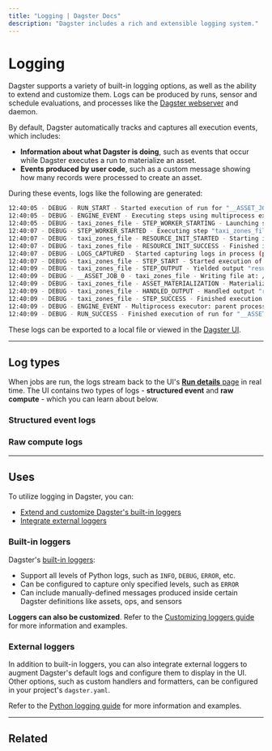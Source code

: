 ```yaml
---
title: "Logging | Dagster Docs"
description: "Dagster includes a rich and extensible logging system."
---
```


# Logging

Dagster supports a variety of built-in logging options, as well as the ability to extend and customize them. Logs can be produced by runs, sensor and schedule evaluations, and processes like the [Dagster webserver](/concepts/webserver/ui) and daemon.

By default, Dagster automatically tracks and captures all execution events, which includes:

- **Information about what Dagster is doing**, such as events that occur while Dagster executes a run to materialize an asset.
- **Events produced by user code**, such as a custom message showing how many records were processed to create an asset.

During these events, logs like the following are generated:

```bash
12:40:05 - DEBUG - RUN_START - Started execution of run for "__ASSET_JOB_0".
12:40:05 - DEBUG - ENGINE_EVENT - Executing steps using multiprocess executor: parent process (pid: 86387)
12:40:05 - DEBUG - taxi_zones_file - STEP_WORKER_STARTING - Launching subprocess for "taxi_zones_file".
12:40:07 - DEBUG - STEP_WORKER_STARTED - Executing step "taxi_zones_file" in subprocess.
12:40:07 - DEBUG - taxi_zones_file - RESOURCE_INIT_STARTED - Starting initialization of resources [io_manager].
12:40:07 - DEBUG - taxi_zones_file - RESOURCE_INIT_SUCCESS - Finished initialization of resources [io_manager].
12:40:07 - DEBUG - LOGS_CAPTURED - Started capturing logs in process (pid: 86390).
12:40:07 - DEBUG - taxi_zones_file - STEP_START - Started execution of step "taxi_zones_file".
12:40:09 - DEBUG - taxi_zones_file - STEP_OUTPUT - Yielded output "result" of type "Any". (Type check passed).
12:40:09 - DEBUG - __ASSET_JOB_0 - taxi_zones_file - Writing file at: /Users/erincochran/Desktop/dagster-examples/project-dagster-university/tmpfxsoltsc/storage/taxi_zones_file using PickledObjectFilesystemIOManager...
12:40:09 - DEBUG - taxi_zones_file - ASSET_MATERIALIZATION - Materialized value taxi_zones_file.
12:40:09 - DEBUG - taxi_zones_file - HANDLED_OUTPUT - Handled output "result" using IO manager "io_manager"
12:40:09 - DEBUG - taxi_zones_file - STEP_SUCCESS - Finished execution of step "taxi_zones_file" in 1.17s.
12:40:09 - DEBUG - ENGINE_EVENT - Multiprocess executor: parent process exiting after 4.38s (pid: 86387)
12:40:09 - DEBUG - RUN_SUCCESS - Finished execution of run for "__ASSET_JOB_0".
```

These logs can be exported to a local file or viewed in the [Dagster UI](#log-types).

---

## Log types

When jobs are run, the logs stream back to the UI's [**Run details** page](/concepts/webserver/ui#run-details) in real time. The UI contains two types of logs - **structured event** and **raw compute** - which you can learn about below.

### Structured event logs

<StructuredEventLogs />

### Raw compute logs

<RawComputeLogs />

---

## Uses

To utilize logging in Dagster, you can:

- [Extend and customize Dagster's built-in loggers](#built-in-loggers)
- [Integrate external loggers](#external-loggers)

### Built-in loggers

Dagster's [built-in loggers](/concepts/logging/loggers):

- Support all levels of Python logs, such as `INFO`, `DEBUG`, `ERROR`, etc.
- Can be configured to capture only specified levels, such as `ERROR`
- Can include manually-defined messages produced inside certain Dagster definitions like assets, ops, and sensors

**Loggers can also be customized**. Refer to the [Customizing loggers guide](/concepts/logging/custom-loggers) for more information and examples.

### External loggers

In addition to built-in loggers, you can also integrate external loggers to augment Dagster's default logs and configure them to display in the UI. Other options, such as custom handlers and formatters, can be configured in your project's `dagster.yaml`.

Refer to the [Python logging guide](/concepts/logging/python-logging) for more information and examples.

---

## Related

<ArticleList>
  <ArticleListItem
    title="Loggers"
    href="/concepts/logging/loggers"
  ></ArticleListItem>
  <ArticleListItem
    title="Python logging"
    href="/concepts/logging/python-logging"
  ></ArticleListItem>
  <ArticleListItem
    title="Customizing loggers"
    href="/concepts/logging/custom-loggers"
  ></ArticleListItem>
  <ArticleListItem
    title="Dagster instance (dagster.yaml)"
    href="/deployment/dagster-instance"
  ></ArticleListItem>
</ArticleList>
